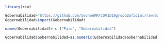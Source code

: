```r
library(rio)
```

```r
Gobernabilidad="https://github.com/IvonneMM/COVID19grupo2oficial/raw/master/Data_Extract_From_Worldwide_Governance_Indicators%20(2)%20(1).xls"
Gobernabilidad=import(Gobernabilidad)
```

```r
names(Gobernabilidad)= c ("Pais", "Gobernabilidad")
```

```r
Gobernabilidad$Gobernabilidad=as.numeric(Gobernabilidad$Gobernabilidad)
```


